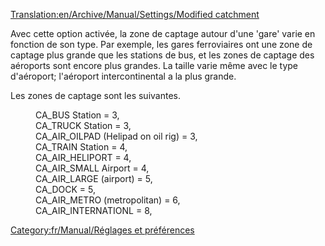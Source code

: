 [[Translation:en/Archive/Manual/Settings/Modified catchment]]


Avec cette option activée, la zone de captage autour d'une 'gare' varie en fonction de son type. Par exemple, les gares ferroviaires ont une zone de captage plus grande que les stations de bus, et les zones de captage des aéroports sont encore plus grandes. La taille varie même avec le type d'aéroport; l'aéroport intercontinental a la plus grande.

Les zones de captage sont les suivantes.

:CA_BUS Station = 3,
:CA_TRUCK Station = 3,
:CA_AIR_OILPAD (Helipad on oil rig) = 3,
:CA_TRAIN Station = 4,
:CA_AIR_HELIPORT = 4,
:CA_AIR_SMALL Airport = 4,
:CA_AIR_LARGE (airport) = 5,
:CA_DOCK = 5,
:CA_AIR_METRO (metropolitan) = 6,
:CA_AIR_INTERNATIONL = 8,

[[Category:fr/Manual/Réglages et préférences]]

{{fr/Manual/Amorce}}